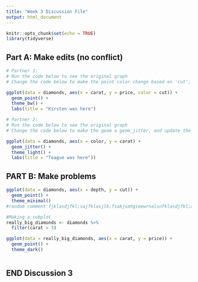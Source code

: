 ```yaml
---
title: "Week 3 Discussion File"
output: html_document
---
```


```r
knitr::opts_chunk$set(echo = TRUE)
library(tidyverse)
```

## Part A: Make edits (no conflict)

```r
# Partner 1: 
# Run the code below to see the original graph
# Change the code below to make the point color change based on 'cut', and update the theme to theme_bw(). Update the title to include your first name. 

ggplot(data = diamonds, aes(x = carat, y = price, color = cut)) +
  geom_point() +
  theme_bw() +
  labs(title = "Kirsten was here")
```

```r
# Partner 2: 
# Run the code below to see the original graph
# Change the code below to make the geom a geom_jitter, and update the theme to theme_light. Update the title to include your first name. 

ggplot(data = diamonds, aes(x = color, y = carat) +
  geom_jitter() +
  theme_light() +
  labs(title = "Teague was here"))


```

## PART B: Make problems

```r

ggplot(data = diamonds, aes(x = depth, y = cut)) +
  geom_point() +
  theme_minimal()
#random comment fjklasdjfkl;sajfklasjlk;fsakjsahgioewrnalsnfklasdjfkl;as dfsa   hi kirsten!

#Making a subplot
really_big_diamonds <- diamonds %>% 
  filter(carat > 3)

ggplot(data = really_big_diamonds, aes(x = carat, y = price)) +
  geom_point() +
  theme_dark()
```

```r

```

## END Discussion 3
